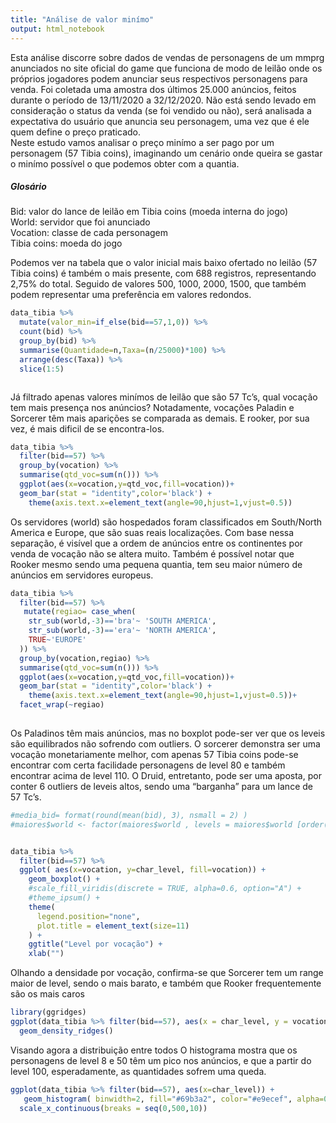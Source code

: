```yaml
---
title: "Análise de valor minímo"
output: html_notebook
---
```


Esta análise discorre sobre dados de vendas de personagens de um mmprg anunciados no site oficial do game que funciona de modo de leilão onde os próprios jogadores podem anunciar seus respectivos personagens para venda. Foi coletada uma amostra dos últimos 25.000 anúncios, feitos durante o período de 13/11/2020 a 32/12/2020. 
Não está sendo levado em consideração o status da venda (se foi vendido ou não), será analisada a expectativa do usuário que anuncia seu personagem, uma vez que é ele quem define o preço praticado.\
Neste estudo vamos analisar o preço minímo a ser pago por um personagem (57 Tibia coins), imaginando um cenário onde queira se gastar o minímo possível o que podemos obter com a quantia.

##### Glosário
Bid: valor do lance de leilão em Tibia coins (moeda interna do jogo)\
World: servidor que foi anunciado\
Vocation: classe de cada personagem\
Tibia coins: moeda do jogo\

Podemos ver na tabela que o valor inicial mais baixo ofertado no leilão (57 Tibia coins) é também o mais presente, com 688 registros, representando 2,75% do total. Seguido de valores 500, 1000, 2000, 1500, que também podem representar uma preferência em valores redondos.

```r

data_tibia %>% 
  mutate(valor_min=if_else(bid==57,1,0)) %>% 
  count(bid) %>% 
  group_by(bid) %>% 
  summarise(Quantidade=n,Taxa=(n/25000)*100) %>% 
  arrange(desc(Taxa)) %>% 
  slice(1:5)
```


```r
```

Já filtrado apenas valores minímos de leilão que são 57 Tc's, qual vocação tem mais presença nos anúncios? Notadamente, vocações Paladin e Sorcerer têm mais aparições se comparada as demais. E rooker, por sua vez, é mais dificil de se encontra-los.
```r

data_tibia %>% 
  filter(bid==57) %>% 
  group_by(vocation) %>% 
  summarise(qtd_voc=sum(n())) %>% 
  ggplot(aes(x=vocation,y=qtd_voc,fill=vocation))+
  geom_bar(stat = "identity",color='black') +
    theme(axis.text.x=element_text(angle=90,hjust=1,vjust=0.5))
```

Os servidores (world) são hospedados foram classificados em South/North America e Europe, que são suas reais localizações. Com base nessa separação, é visível que a ordem de anúncios entre os continentes por venda de vocação não se altera muito. Também é possível notar que Rooker mesmo sendo uma pequena quantia, tem seu maior número de anúncios em servidores europeus.

```r
data_tibia %>% 
  filter(bid==57) %>% 
   mutate(regiao= case_when(
    str_sub(world,-3)=='bra'~ 'SOUTH AMERICA',
    str_sub(world,-3)=='era'~ 'NORTH AMERICA',
    TRUE~'EUROPE'
  )) %>% 
  group_by(vocation,regiao) %>% 
  summarise(qtd_voc=sum(n())) %>% 
  ggplot(aes(x=vocation,y=qtd_voc,fill=vocation))+
  geom_bar(stat = "identity",color='black') +
    theme(axis.text.x=element_text(angle=90,hjust=1,vjust=0.5))+
  facet_wrap(~regiao)
  

```

Os Paladinos têm mais anúncios, mas no boxplot pode-ser ver que os leveis são equilibrados não sofrendo com outliers. O sorcerer demonstra ser uma vocação monetariamente melhor, com apenas 57 Tibia coins pode-se encontrar com certa facilidade personagens de level 80 e também encontrar acima de level 110. O Druid, entretanto, pode ser uma aposta, por conter 6 outliers de leveis altos, sendo uma "barganha" para um lance de 57 Tc's.

```r
#media_bid= format(round(mean(bid), 3), nsmall = 2) )
#maiores$world <- factor(maiores$world , levels = maiores$world [order(maiores$media_bid)])


data_tibia %>%
  filter(bid==57) %>% 
  ggplot( aes(x=vocation, y=char_level, fill=vocation)) +
    geom_boxplot() +
    #scale_fill_viridis(discrete = TRUE, alpha=0.6, option="A") +
    #theme_ipsum() +
    theme(
      legend.position="none",
      plot.title = element_text(size=11)
    ) +
    ggtitle("Level por vocação") +
    xlab("")

```


Olhando a densidade por vocação, confirma-se que Sorcerer tem um range maior de level, sendo o mais barato, e também  que Rooker frequentemente são os mais caros



```r
library(ggridges)
ggplot(data_tibia %>% filter(bid==57), aes(x = char_level, y = vocation, fill = vocation)) +
  geom_density_ridges() 

```
Visando agora a distribuição entre todos
O histograma mostra que os personagens de level 8 e 50 têm um pico nos anúncios, e que a partir do level 100, esperadamente, as quantidades sofrem uma queda.
```r

ggplot(data_tibia %>% filter(bid==57), aes(x=char_level)) + 
   geom_histogram( binwidth=2, fill="#69b3a2", color="#e9ecef", alpha=0.9)+
  scale_x_continuous(breaks = seq(0,500,10))

```








